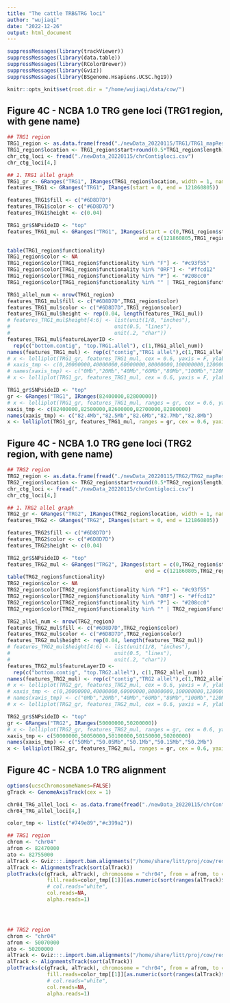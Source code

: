 ```yaml
---
title: "The cattle TRB&TRG loci"
author: "wujiaqi"
date: "2022-12-26"
output: html_document
---
```


```r
suppressMessages(library(trackViewer)) 
suppressMessages(library(data.table))
suppressMessages(library(RColorBrewer))
suppressMessages(library(Gviz))
suppressMessages(library(BSgenome.Hsapiens.UCSC.hg19))
```


```r
knitr::opts_knit$set(root.dir = "/home/wujiaqi/data/cow/")
```


## Figure 4C - NCBA 1.0 TRG gene loci (TRG1 region, with gene name)

```r
## TRG1 region
TRG1_region <- as.data.frame(fread("./newData_20220115/TRG1/TRG1_mapResults_clean.csv"))
TRG1_region$location <- TRG1_region$start+round(0.5*TRG1_region$length)
chr_ctg_loci <- fread("./newData_20220115/chrContigloci.csv")
chr_ctg_loci[4,]

## 1、TRG1 allel graph
TRG1_gr <- GRanges("TRG1", IRanges(TRG1_region$location, width = 1, names = TRG1_region$annotation))
features_TRG1 <- GRanges("TRG1", IRanges(start = 0, end = 121860805))

features_TRG1$fill <- c("#6D8D7D")
features_TRG1$color <- c("#6D8D7D")
features_TRG1$height <- c(0.04)

TRG1_gr$SNPsideID <- "top"
features_TRG1_mul <- GRanges("TRG1", IRanges(start = c(0,TRG1_region$start),
                                           end = c(121860805,TRG1_region$star+TRG1_region$length)))

table(TRG1_region$functionality)
TRG1_region$color <- NA
TRG1_region$color[TRG1_region$functionality %in% "F"] <- "#c93f55"
TRG1_region$color[TRG1_region$functionality %in% "ORF"] <- "#ffcd12"
TRG1_region$color[TRG1_region$functionality %in% "P"] <- "#208cc0"
TRG1_region$color[TRG1_region$functionality %in% "" | TRG1_region$functionality %in% NA] <- "#828282"

TRG1_allel_num <- nrow(TRG1_region)
features_TRG1_mul$fill <- c("#6D8D7D",TRG1_region$color)
features_TRG1_mul$color <- c("#6D8D7D",TRG1_region$color)
features_TRG1_mul$height <- rep(0.04, length(features_TRG1_mul))
# features_TRG1_mul$height[4:6] <- list(unit(1/8, "inches"),
#                                  unit(0.5, "lines"),
#                                  unit(.2, "char"))
features_TRG1_mul$featureLayerID <-
  rep(c("bottom.contig", "top.TRG1.allel"), c(1,TRG1_allel_num))
names(features_TRG1_mul) <- rep(c("contig","TRG1 allel"),c(1,TRG1_allel_num))
# x <- lolliplot(TRG1_gr, features_TRG1_mul, cex = 0.6, yaxis = F, ylab = F)
# xaxis_tmp <- c(0,20000000,40000000,60000000,80000000,100000000,120000000)
# names(xaxis_tmp) <- c("0Mb","20Mb","40Mb","60Mb","80Mb","100Mb","120Mb")
# x <- lolliplot(TRG1_gr, features_TRG1_mul, cex = 0.6, yaxis = F, ylab = F, xaxis = xaxis_tmp)

TRG1_gr$SNPsideID <- "top"
gr <- GRanges("TRG1", IRanges(82400000,82800000))
# x <- lolliplot(TRG1_gr, features_TRG1_mul, ranges = gr, cex = 0.6, yaxis = F, ylab = T)
xaxis_tmp <- c(82400000,82500000,82600000,82700000,82800000)
names(xaxis_tmp) <- c("82.4Mb","82.5Mb","82.6Mb","82.7Mb","82.8Mb")
x <- lolliplot(TRG1_gr, features_TRG1_mul, ranges = gr, cex = 0.6, yaxis = F, ylab = T, xaxis = xaxis_tmp)

```


## Figure 4C - NCBA 1.0 TRG gene loci (TRG2 region, with gene name)

```r
## TRG2 region
TRG2_region <- as.data.frame(fread("./newData_20220115/TRG2/TRG2_mapResults_clean.csv"))
TRG2_region$location <- TRG2_region$start+round(0.5*TRG2_region$length)
chr_ctg_loci <- fread("./newData_20220115/chrContigloci.csv")
chr_ctg_loci[4,]

## 1、TRG2 allel graph
TRG2_gr <- GRanges("TRG2", IRanges(TRG2_region$location, width = 1, names = TRG2_region$annotation))
features_TRG2 <- GRanges("TRG2", IRanges(start = 0, end = 121860805))

features_TRG2$fill <- c("#6D8D7D")
features_TRG2$color <- c("#6D8D7D")
features_TRG2$height <- c(0.04)

TRG2_gr$SNPsideID <- "top"
features_TRG2_mul <- GRanges("TRG2", IRanges(start = c(0,TRG2_region$start),
                                             end = c(121860805,TRG2_region$star+TRG2_region$length)))
table(TRG2_region$functionality)
TRG2_region$color <- NA
TRG2_region$color[TRG2_region$functionality %in% "F"] <- "#c93f55"
TRG2_region$color[TRG2_region$functionality %in% "ORF"] <- "#ffcd12"
TRG2_region$color[TRG2_region$functionality %in% "P"] <- "#208cc0"
TRG2_region$color[TRG2_region$functionality %in% "" | TRG2_region$functionality %in% NA] <- "#828282"

TRG2_allel_num <- nrow(TRG2_region)
features_TRG2_mul$fill <- c("#6D8D7D",TRG2_region$color)
features_TRG2_mul$color <- c("#6D8D7D",TRG2_region$color)
features_TRG2_mul$height <- rep(0.04, length(features_TRG2_mul))
# features_TRG2_mul$height[4:6] <- list(unit(1/8, "inches"),
#                                  unit(0.5, "lines"),
#                                  unit(.2, "char"))
features_TRG2_mul$featureLayerID <-
  rep(c("bottom.contig", "top.TRG2.allel"), c(1,TRG2_allel_num))
names(features_TRG2_mul) <- rep(c("contig","TRG2 allel"),c(1,TRG2_allel_num))
# x <- lolliplot(TRG2_gr, features_TRG2_mul, cex = 0.6, yaxis = F, ylab = F)
# xaxis_tmp <- c(0,20000000,40000000,60000000,80000000,100000000,120000000)
# names(xaxis_tmp) <- c("0Mb","20Mb","40Mb","60Mb","80Mb","100Mb","120Mb")
# x <- lolliplot(TRG2_gr, features_TRG2_mul, cex = 0.6, yaxis = F, ylab = F, xaxis = xaxis_tmp)

TRG2_gr$SNPsideID <- "top"
gr <- GRanges("TRG2", IRanges(50000000,50200000))
# x <- lolliplot(TRG2_gr, features_TRG2_mul, ranges = gr, cex = 0.6, yaxis = F, ylab = T)
xaxis_tmp <- c(50000000,50050000,50100000,50150000,50200000)
names(xaxis_tmp) <- c("50Mb","50.05Mb","50.1Mb","50.15Mb","50.2Mb")
x <- lolliplot(TRG2_gr, features_TRG2_mul, ranges = gr, cex = 0.6, yaxis = F, ylab = T, xaxis = xaxis_tmp)
```


## Figure 4C - NCBA 1.0 TRG alignment

```r
options(ucscChromosomeNames=FALSE)
gTrack <- GenomeAxisTrack(cex = 1)

chr04_TRG_allel_loci <- as.data.frame(fread("./newData_20220115/chrContigloci.csv"))
chr04_TRG_allel_loci[4,]

color_tmp <- list(c("#749e89","#c399a2"))

## TRG1 region
chrom <- "chr04"
afrom <- 82470000
ato <- 82755000
alTrack <- Gviz:::.import.bam.alignments("/home/share/litt/proj/cow/results/longAlignment/assembly/ont_assembly_immuno_loci_100kb.bam", GRanges(chrom, IRanges(afrom, ato)))
alTrack <- AlignmentsTrack(sort(alTrack))
plotTracks(c(gTrack, alTrack), chromosome = "chr04", from = afrom, to = ato, 
             fill.reads=color_tmp[[1]][as.numeric(sort(ranges(alTrack)$readStrand))],
             # col.reads="white", 
             col.reads=NA, 
             alpha.reads=1)




## TRG2 region
chrom <- "chr04"
afrom <- 50070000
ato <- 50200000
alTrack <- Gviz:::.import.bam.alignments("/home/share/litt/proj/cow/results/longAlignment/assembly/ont_assembly_immuno_loci_100kb.bam", GRanges(chrom, IRanges(afrom, ato)))
alTrack <- AlignmentsTrack(sort(alTrack))
plotTracks(c(gTrack, alTrack), chromosome = "chr04", from = afrom, to = ato, 
             fill.reads=color_tmp[[1]][as.numeric(sort(ranges(alTrack)$readStrand))],
             # col.reads="white", 
             col.reads=NA, 
             alpha.reads=1)
```

